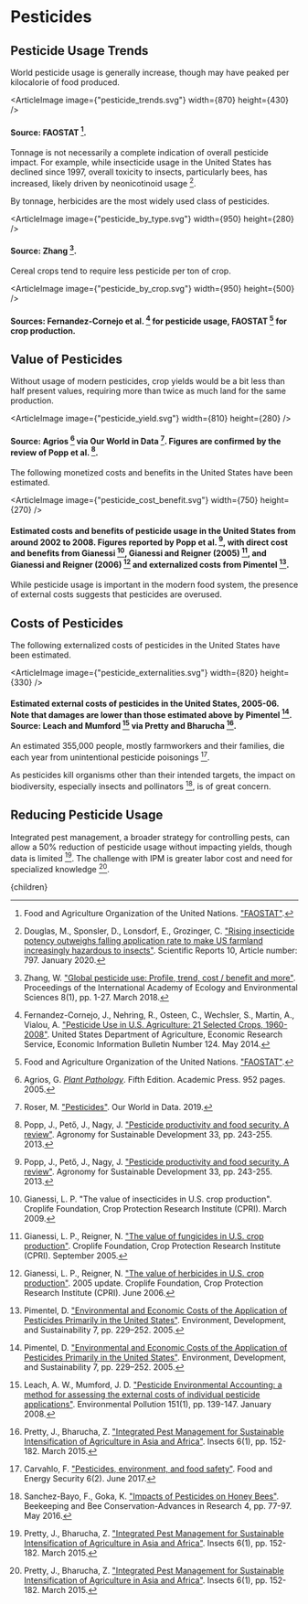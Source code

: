 


# Pesticides

## Pesticide Usage Trends
World pesticide usage is generally increase, though may have peaked per kilocalorie of food produced.

<ArticleImage image={"pesticide_trends.svg"} width={870} height={430} />
#### Source: FAOSTAT [^5].

Tonnage is not necessarily a complete indication of overall pesticide impact. For example, while insecticide usage in the United States has declined since 1997, overall toxicity to insects, particularly bees, has increased, likely driven by neonicotinoid usage [^3].

By tonnage, herbicides are the most widely used class of pesticides.

<ArticleImage image={"pesticide_by_type.svg"} width={950} height={280} />
#### Source: Zhang [^15].

Cereal crops tend to require less pesticide per ton of crop.

<ArticleImage image={"pesticide_by_crop.svg"} width={950} height={500} />
#### Sources: Fernandez-Cornejo et al. [^4] for pesticide usage, FAOSTAT [^5] for crop production.

## Value of Pesticides
Without usage of modern pesticides, crop yields would be a bit less than half present values, requiring more than twice as much land for the same production.

<ArticleImage image={"pesticide_yield.svg"} width={810} height={280} />
#### Source: Agrios [^1] via Our World in Data [^13]. Figures are confirmed by the review of Popp et al. [^11].

The following monetized costs and benefits in the United States have been estimated.

<ArticleImage image={"pesticide_cost_benefit.svg"} width={750} height={270} />
#### Estimated costs and benefits of pesticide usage in the United States from around 2002 to 2008. Figures reported by Popp et al. [^11], with direct cost and benefits from Gianessi [^6], Gianessi and Reigner (2005) [^7], and Gianessi and Reigner (2006) [^8] and externalized costs from Pimentel [^10].

While pesticide usage is important in the modern food system, the presence of external costs suggests that pesticides are overused.

## Costs of Pesticides
The following externalized costs of pesticides in the United States have been estimated.

<ArticleImage image={"pesticide_externalities.svg"} width={820} height={330} />
#### Estimated external costs of pesticides in the United States, 2005-06. Note that damages are lower than those estimated above by Pimentel [^10]. Source: Leach and Mumford [^9] via Pretty and Bharucha [^12].

An estimated 355,000 people, mostly farmworkers and their families, die each year from unintentional pesticide poisonings [^2].

As pesticides kill organisms other than their intended targets, the impact on biodiversity, especially insects and pollinators [^14], is of great concern.

<PesticideTaxSolution />

## Reducing Pesticide Usage
Integrated pest management, a broader strategy for controlling pests, can allow a 50% reduction of pesticide usage without impacting yields, though data is limited [^12]. The challenge with IPM is greater labor cost and need for specialized knowledge [^12].

<IntegratedPestManagementSolution />

[^1]: Agrios, G. [*Plant Pathology*](https://www.elsevier.com/books/plant-pathology/agrios/978-0-08-047378-9). Fifth Edition. Academic Press. 952 pages. 2005.

[^2]: Carvahlo, F. ["Pesticides, environment, and food safety"](https://onlinelibrary.wiley.com/doi/full/10.1002/fes3.108). Food and Energy Security 6(2). June 2017.

[^3]: Douglas, M., Sponsler, D., Lonsdorf, E., Grozinger, C. ["Rising insecticide potency outweighs falling application rate to make US farmland increasingly hazardous to insects"](https://www.nature.com/articles/s41598-019-57225-w). Scientific Reports 10, Article number: 797. January 2020.

[^4]: Fernandez-Cornejo, J., Nehring, R., Osteen, C., Wechsler, S., Martin, A., Vialou, A. ["Pesticide Use in U.S. Agriculture: 21 Selected Crops, 1960-2008"](https://www.ers.usda.gov/publications/pub-details/?pubid=43855). United States Department of Agriculture, Economic Research Service, Economic Information Bulletin Number 124. May 2014.

[^5]: Food and Agriculture Organization of the United Nations. ["FAOSTAT"](http://www.fao.org/faostat/en/#data).

[^6]: Gianessi, L. P. "The value of insecticides in U.S. crop production". Croplife Foundation, Crop Protection Research Institute (CPRI). March 2009.

[^7]: Gianessi, L. P., Reigner, N. ["The value of fungicides in U.S. crop production"](https://croplifefoundation.files.wordpress.com/2012/07/completed-fungicide-report.pdf). Croplife Foundation, Crop Protection Research Institute (CPRI). September 2005.

[^8]: Gianessi, L. P., Reigner, N. ["The value of herbicides in U.S. crop production"](https://www.jstor.org/stable/4495894?seq=1). 2005 update. Croplife Foundation, Crop Protection Research Institute (CPRI). June 2006.

[^9]: Leach, A. W., Mumford, J. D. ["Pesticide Environmental Accounting: a method for assessing the external costs of individual pesticide applications"](https://pubmed.ncbi.nlm.nih.gov/17604888/). Environmental Pollution 151(1), pp. 139-147. January 2008.

[^10]: Pimentel, D. ["Environmental and Economic Costs of the Application of Pesticides Primarily in the United States"](https://link.springer.com/article/10.1007/s10668-005-7314-2). Environment, Development, and Sustainability 7, pp. 229–252. 2005.

[^11]: Popp, J., Pető, J., Nagy, J. ["Pesticide productivity and food security. A review"](https://link.springer.com/article/10.1007/s13593-012-0105-x). Agronomy for Sustainable Development 33, pp. 243-255. 2013.

[^12]: Pretty, J., Bharucha, Z. ["Integrated Pest Management for Sustainable Intensification of Agriculture in Asia and Africa"](https://www.ncbi.nlm.nih.gov/pmc/articles/PMC4553536/). Insects 6(1), pp. 152-182. March 2015.

[^13]: Roser, M. ["Pesticides"](https://ourworldindata.org/pesticides). Our World in Data. 2019.

[^14]: Sanchez-Bayo, F., Goka, K. ["Impacts of Pesticides on Honey Bees"](https://www.intechopen.com/books/beekeeping-and-bee-conservation-advances-in-research/impacts-of-pesticides-on-honey-bees). Beekeeping and Bee Conservation-Advances in Research 4, pp. 77-97. May 2016.

[^15]: Zhang, W. ["Global pesticide use: Profile, trend, cost / benefit and more"](http://www.iaees.org/publications/journals/piaees/articles/2018-8(1)/global-pesticide-use-Profile-trend-cost-benefit.pdf). Proceedings of the International Academy of Ecology and Environmental Sciences 8(1), pp. 1-27. March 2018.

  <Article 
    focusAreaUrl={focusAreaUrl} 
    hierarchy={hierarchy} 
    site={site}
  >
    {children}
  </Article>